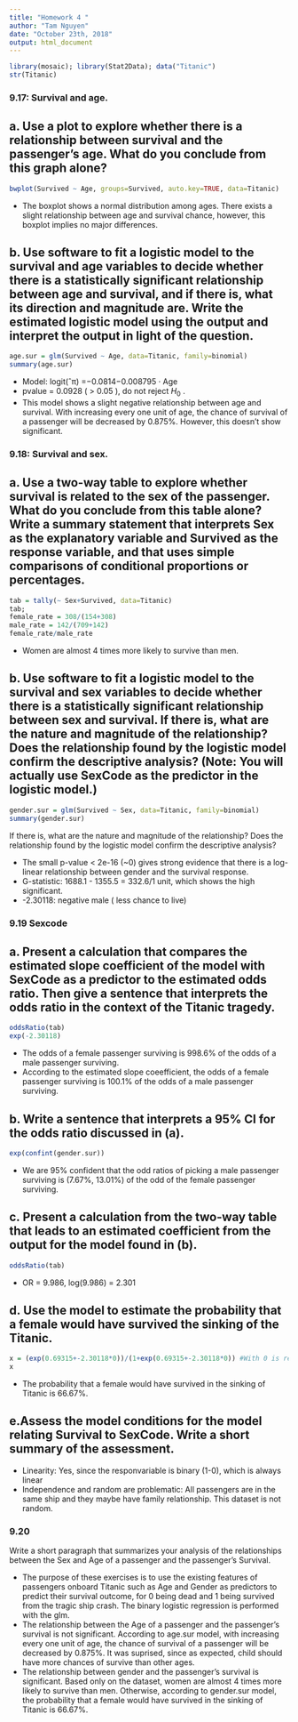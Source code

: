 ```yaml
---
title: "Homework 4 "
author: "Tam Nguyen"
date: "October 23th, 2018"
output: html_document
---
```

```r
library(mosaic); library(Stat2Data); data("Titanic")
str(Titanic)
```

### 9.17: Survival and age.

## a. Use a plot to explore whether there is a relationship between survival and the passenger’s age. What do you conclude from this graph alone?

```r
bwplot(Survived ~ Age, groups=Survived, auto.key=TRUE, data=Titanic)
```

- The boxplot shows a normal distribution among ages. There exists a slight relationship between age and survival chance, however, this boxplot implies no major differences. 

## b. Use software to fit a logistic model to the survival and age variables to decide whether there is a statistically significant relationship between age and survival, and if there is, what its direction and magnitude are. Write the estimated logistic model using the output and interpret the output in light of the question.


```r
age.sur = glm(Survived ~ Age, data=Titanic, family=binomial)
summary(age.sur)
```

- Model: logit(ˆπ) =−0.0814−0.008795 · Age
- pvalue = 0.0928 ( > 0.05 ), do not reject $H_0$ .
- This model shows a slight negative relationship between age and survival. With increasing every one unit of age, the chance of survival of a passenger will be decreased by 0.875%. However, this doesn't show significant. 

### 9.18: Survival and sex.
## a. Use a two-way table to explore whether survival is related to the sex of the passenger. What do you conclude from this table alone? Write a summary statement that interprets Sex as the explanatory variable and Survived as the response variable, and that uses simple comparisons of conditional proportions or percentages.

```r
tab = tally(~ Sex+Survived, data=Titanic)
tab;
female_rate = 308/(154+308)
male_rate = 142/(709+142)
female_rate/male_rate
```

- Women are almost 4 times more likely to survive than men.

## b. Use software to fit a logistic model to the survival and sex variables to decide whether there is a statistically significant relationship between sex and survival. If there is, what are the nature and magnitude of the relationship? Does the relationship found by the logistic model confirm the descriptive analysis? (Note: You will actually use SexCode as the predictor in the logistic model.)
```r
gender.sur = glm(Survived ~ Sex, data=Titanic, family=binomial)
summary(gender.sur)
```

If there is, what are the nature and magnitude of the relationship? Does the relationship found by the logistic model confirm the descriptive analysis? 

- The small p-value < 2e-16 (~0) gives strong evidence that there is a log-linear relationship between gender and the survival response. 
- G-statistic: 1688.1 - 1355.5 = 332.6/1 unit, which shows the high significant. 
- -2.30118: negative male ( less chance to live)


### 9.19 Sexcode

## a. Present a calculation that compares the estimated slope coefficient of the model with SexCode as a predictor to the estimated odds ratio. Then give a sentence that interprets the odds ratio in the context of the Titanic tragedy. 

```r
oddsRatio(tab)
exp(-2.30118)
```

- The odds of a female passenger surviving is 998.6% of the odds of a male passenger surviving. 
- According to the estimated slope coeefficient, the odds of a female passenger surviving is 100.1% of the odds of a male passenger surviving. 

## b. Write a sentence that interprets a 95% CI for the odds ratio discussed in (a). 
```r
exp(confint(gender.sur))
```

- We are 95% confident that the odd ratios of picking a male passenger surviving  is (7.67%, 13.01%) of the odd of the female passenger surviving.

## c. Present a calculation from the two-way table that leads to an estimated coefficient from the output for the model found in (b).
```r
oddsRatio(tab)
```


- OR = 9.986, log(9.986) = 2.301


## d. Use the model to estimate the probability that a female would have survived the sinking of the Titanic. 
```r
x = (exp(0.69315+-2.30118*0))/(1+exp(0.69315+-2.30118*0)) #With 0 is represent for Female
x
```
- The probability that a female would have survived in the sinking of Titanic is 66.67%. 


## e.Assess the model conditions for the model relating Survival to SexCode. Write a short summary of the assessment.

- Linearity: Yes, since the responvariable is binary (1-0), which is always linear
- Independence and random are problematic: All passengers are in the same ship and they maybe have family relationship. This dataset is not random. 


### 9.20

Write a short paragraph that summarizes your analysis of the relationships between the Sex and Age of a passenger and the passenger’s Survival.

- The purpose of these exercises is to use the existing features of passengers onboard Titanic such as Age and Gender as predictors to predict their survival outcome, for 0 being dead and 1 being survived from the tragic ship crash. The binary logistic regression is performed with the glm. 
- The relationship between the Age of a passenger and the passenger's survival is not significant. According to age.sur model, with increasing every one unit of age, the chance of survival of a passenger will be decreased by 0.875%. It was suprised, since as expected, child should have more chances of survive than other ages. 
- The relationship between gender and the passenger's survival is significant. Based only on the dataset, women are almost 4 times more likely to survive than men. Otherwise, according to gender.sur model, the probability that a female would have survived in the sinking of Titanic is 66.67%. 

